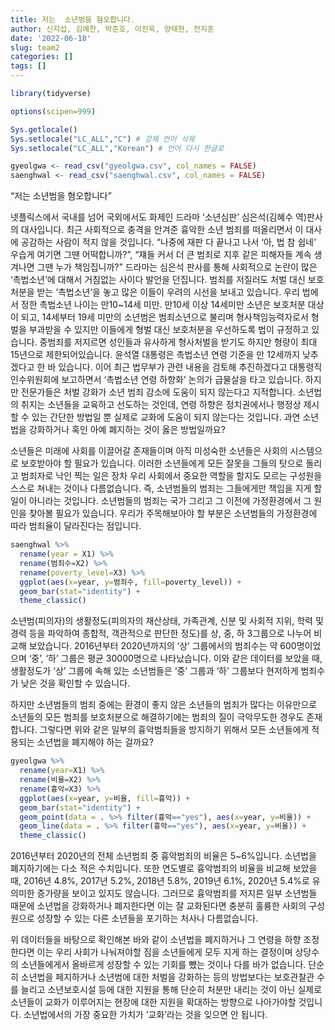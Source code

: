 ```yaml
---
title: 저는  소년범을 혐오합니다.
author: 신지섭, 김예찬, 박준호, 이진욱, 양태현, 전지훈
date: '2022-06-18'
slug: team2
categories: []
tags: []
---
```


```r
library(tidyverse)
```

```r
options(scipen=999)

Sys.getlocale()
Sys.setlocale("LC_ALL","C") # 강제 언어 삭제
Sys.setlocale("LC_ALL","Korean") # 언어 다시 한글로
```
```r
gyeolgwa <- read_csv("gyeolgwa.csv", col_names = FALSE) 
saenghwal <- read_csv("saenghwal.csv", col_names = FALSE)
```
“저는 소년범을 혐오합니다” 

넷플릭스에서 국내를 넘어 국외에서도 화제인 드라마 ‘소년심판’ 심은석(김혜수 역)판사의 대사입니다. 최근 사회적으로 충격을 안겨준 흉악한 소년 범죄를 떠올리면서 이 대사에 공감하는 사람이 적지 않을 것입니다. “나중에 재판 다 끝나고 나서 ‘아, 법 참 쉽네’ 우습게 여기면 그땐 어떡합니까?”, “쟤들 커서 더 큰 범죄로 지후 같은 피해자들 계속 생겨나면 그땐 누가 책임집니까?”
드라마는 심은석 판사를 통해 사회적으로 논란이 많은 ‘촉법소년’에 대해서 거침없는 사이다 발언을 던집니다.
범죄를 저질러도 처벌 대신 보호처분을 받는 ‘촉법소년’을 놓고 많은 이들이 우려의 시선을 보내고 있습니다. 우리 법에서 정한 촉법소년 나이는 만10~14세 미만. 만10세 이상 14세미만 소년은 보호처분 대상이 되고, 14세부터 19세 미만의 소년범은 범죄소년으로 불리며 형사책임능력자로서 형벌을 부과받을 수 있지만 이들에게 형벌 대신 보호처분을 우선하도록 법이 규정하고 있습니다. 중범죄를 저지르면 성인들과 유사하게 형사처벌을 받기도 하지만 형량이 최대 15년으로 제한되어있습니다. 윤석열 대통령은 촉법소년 연령 기준을 만 12세까지 낮추겠다고 한 바 있습니다. 이어 최근 법무부가 관련 내용을 검토해 추진하겠다고 대통령직인수위원회에 보고하면서 ‘촉법소년 연령 하향화’ 논의가 급물살을 타고 있습니다. 하지만 전문가들은 처벌 강화가 소년 범죄 감소에 도움이 되지 않는다고 지적합니다. 소년법의 취지는 소년들을 교육하고 선도하는 것인데, 연령 하향은 정치권에서나 행정상 제시할 수 있는 간단한 방법일 뿐 실제로 교화에 도움이 되지 않는다는 것입니다. 과연 소년법을 강화하거나 혹인 아예 폐지하는 것이 옳은 방법일까요?

소년들은 미래에 사회를 이끌어갈 존재들이며 아직 미성숙한 소년들은 사회의 시스템으로 보호받아야 할 필요가 있습니다. 이러한 소년들에게 모든 잘못을 그들의 탓으로 돌리고 범죄자로 낙인 찍는 일은 장차 우리 사회에서 중요한 역할을 할지도 모르는 구성원을 스스로 쳐내는 것이나 다름없습니다. 즉, 소년범들의 범죄는 그들에게만 책임을 지게 할 일이 아니라는 것입니다.
 소년범들의 범죄는 국가 그리고 그 이전에 가정환경에서 그 원인을 찾아볼 필요가 있습니다. 우리가 주목해보아야 할 부분은 소년범들의 가정환경에 따라 범죄율이 달라진다는 점입니다. 

```r
saenghwal %>%
  rename(year = X1) %>%
  rename(범죄수=X2) %>%
  rename(poverty_level=X3) %>%
  ggplot(aes(x=year, y=범죄수, fill=poverty_level)) +
  geom_bar(stat="identity") +
  theme_classic()
```
소년범(피의자)의 생활정도(피의자의 재산상태, 가족관계, 신분 및 사회적 지위, 학력 및 경력 등을 파악하여 종합적, 객관적으로 판단한 정도)를 상, 중, 하 3그룹으로 나누어 비교해 보았습니다. 2016년부터 2020년까지의 ‘상’ 그룹에서의 범죄수는 약 600명이었으며 ‘중’, ‘하’ 그룹은 평균 30000명으로 나타났습니다. 이와 같은 데이터를 보았을 때, 생활정도가 ‘상’ 그룹에 속해 있는 소년범들은 ‘중’ 그룹과 ‘하’ 그룹보다 현저하게 범죄수가 낮은 것을 확인할 수 있습니다.

하지만 소년범들의 범죄 중에는 환경이 좋지 않은 소년들의 범죄가 많다는 이유만으로 소년들의 모든 범죄를 보호처분으로 해결하기에는 범죄의 질이 극악무도한 경우도 존재합니다. 그렇다면 위와 같은 일부의 흉악범죄들을 방지하기 위해서 모든 소년들에게 적용되는 소년법을 폐지해야 하는 걸까요? 
```r
gyeolgwa %>%
  rename(year=X1) %>%
  rename(비율=X2) %>%
  rename(흉악=X3) %>%
  ggplot(aes(x=year, y=비율, fill=흉악)) +
  geom_bar(stat="identity") +
  geom_point(data = . %>% filter(흉악=="yes"), aes(x=year, y=비율)) +
  geom_line(data = . %>% filter(흉악=="yes"), aes(x=year, y=비율)) +
  theme_classic()
```
2016년부터 2020년의  전체 소년범죄 중 흉악범죄의 비율은 5~6%입니다. 소년법을 폐지하기에는 다소 적은 수치입니다. 또한 연도별로 흉악범죄의 비율을 비교해 보았을 때, 2016년 4.8%, 2017년 5.2%, 2018년 5.8%, 2019년 6.1%, 2020년 5.4%로 유의미한 증가량을 보이고 있지도 않습니다. 그러므로 흉악범죄를 저지른 일부 소년범들 때문에 소년법을 강화하거나 폐지한다면 이는 잘 교화된다면 충분히 훌륭한 사회의 구성원으로 성장할 수 있는 다른 소년들을 포기하는 처사나 다름없습니다. 

 위 데이터들을 바탕으로 확인해본 바와 같이 소년법을 폐지하거나 그 연령을 하향 조정한다면 이는 우리 사회가 나눠져야할 짐을 소년들에게 모두 지게 하는 결정이며 상당수의 소년들에게서 올바르게 성장할 수 있는 기회를 뺐는 것이나 다를 바가 없습니다. 단순히 소년법을 페지하거나 소년범에 대한 처벌을 강화하는 등의 방법보다는 보호관찰관 수를 늘리고 소년보호시설 등에 대한 지원을 통해 단순히 처분만 내리는 것이 아닌 실제로 소년들이 교화가 이루어지는 현장에 대한 지원을 확대하는 방향으로 나아가야할 것입니다. 소년법에서의 가장 중요한 가치가 ‘교화’라는 것을 잊으면 안 됩니다.
